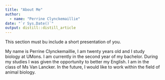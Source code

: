 ```yaml
---
title: "About Me"
author:
  - name: "Perrine Clynckemaillie" 
date: "`r Sys.Date()`"
output: distill::distill_article
---
```


This section must bu include a short presentation of you.

My name is Perrine Clynckemaillie, I am twenty years old and I study biology at UMons. I am currently in the second year of my bachelor. During my studies I was given the opportunity to better my English. I am in the class of Ms Van Lancker. In the future, I would like to work within the field of animal biology. 
